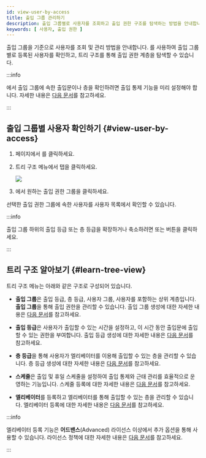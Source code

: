 ```yaml
---
id: view-user-by-access
title: 출입 그룹 관리하기
description: 출입 그룹별로 사용자를 조회하고 출입 권한 구조를 탐색하는 방법을 안내합니다.
keywords: [ 사용자, 출입 권한 ]
---
```


출입 그룹을 기준으로 사용자를 조회 및 관리 방법을 안내합니다. <Cmd sid='team.tree.accessExplorer' />를 사용하여 출입 그룹별로 등록된 사용자를 확인하고, 트리 구조를 통해 출입 권한 계층을 탐색할 수 있습니다.

:::info

<Cmd sid='team.tree.accessExplorer' />에서 출입 그룹에 속한 출입문이나 층을 확인하려면 출입 통제 기능을 미리 설정해야 합니다. 자세한 내용은 [다음 문서](settings-access-control)를 참고하세요.

:::

## 출입 그룹별 사용자 확인하기 {#view-user-by-access}

1. <Cmd sid='shell.header.launcher' /> 페이지에서 <Cmd sid='shell.header.user' />를 클릭하세요.

1. 트리 구조 메뉴에서 <Cmd sid='team.tree.accessExplorer' /> 탭을 클릭하세요.

    <Image src='/img/biostarx-user-access-explorer.png' />

1. <Cmd sid='team.user.tree.accessExplorerRootName' />에서 원하는 출입 권한 그룹을 클릭하세요.

선택한 출입 권한 그룹에 속한 사용자를 사용자 목록에서 확인할 수 있습니다.

:::info

출입 그룹 하위의 출입 등급 또는 층 등급을 확장하거나 축소하려면 <IcAdd /> 또는 <IcMinus /> 버튼을 클릭하세요.

:::

## 트리 구조 알아보기 {#learn-tree-view}

트리 구조 메뉴는 아래와 같은 구조로 구성되어 있습니다.

<Treeview />

* **출입 그룹**은 출입 등급, 층 등급, 사용자 그룹, 사용자를 포함하는 상위 계층입니다. **출입 그룹**을 통해 출입 권한을 관리할 수 있습니다. 출입 그룹 생성에 대한 자세한 내용은 [다음 문서](settings-access-control-manage-access-group)를 참고하세요.

* **출입 등급**은 사용자가 출입할 수 있는 시간을 설정하고, 이 시간 동안 출입문에 출입할 수 있는 권한을 부여합니다. 출입 등급 생성에 대한 자세한 내용은 [다음 문서](settings-access-control-manage-access-level)를 참고하세요.

* **층 등급**을 통해 사용자가 엘리베이터를 이용해 출입할 수 있는 층을 관리할 수 있습니다. 층 등급 생성에 대한 자세한 내용은 [다음 문서](settings-access-control-manage-floor-level)를 참고하세요.

* **스케줄**은 출입 및 휴일 스케줄을 설정하여 출입 통제와 근태 관리를 효율적으로 운영하는 기능입니다. 스케줄 등록에 대한 자세한 내용은 [다음 문서](settings-schedule)를 참고하세요.

* **엘리베이터**를 등록하고 엘리베이터를 통해 출입할 수 있는 층을 관리할 수 있습니다. 엘리베이터 등록에 대한 자세한 내용은 [다음 문서](settings-elevators-add)를 참고하세요.

:::info

엘리베이터 등록 기능은 **어드밴스**(Advanced) 라이선스 이상에서 추가 옵션을 통해 사용할 수 있습니다. 라이선스 정책에 대한 자세한 내용은 [다음 문서](licensing#features-add-ons)를 참고하세요.

:::
